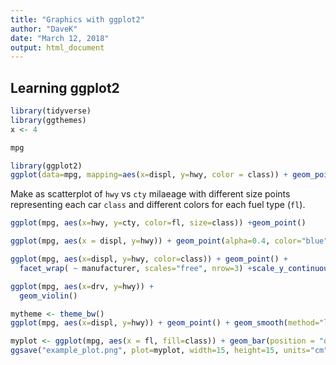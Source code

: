 ```yaml
---
title: "Graphics with ggplot2"
author: "DaveK"
date: "March 12, 2018"
output: html_document
---
```


## Learning ggplot2

```r
library(tidyverse)
library(ggthemes)
x <- 4
```

```r
mpg
```

```r
library(ggplot2)
ggplot(data=mpg, mapping=aes(x=displ, y=hwy, color = class)) + geom_point()
```

Make as scatterplot of `hwy` vs `cty` milaeage with different size points representing each car `class` and different colors for each fuel type (`fl`).

```r
ggplot(mpg, aes(x=hwy, y=cty, color=fl, size=class)) +geom_point()
```

```r
ggplot(mpg, aes(x = displ, y=hwy)) + geom_point(alpha=0.4, color="blue")
```

```r
ggplot(mpg, aes(x=displ, y=hwy, color=class)) + geom_point() +
  facet_wrap( ~ manufacturer, scales="free", nrow=3) +scale_y_continuous(trans="log") + theme_economist()
```
```r
ggplot(mpg, aes(x=drv, y=hwy)) +
  geom_violin()
```

```r
mytheme <- theme_bw()
ggplot(mpg, aes(x=displ, y=hwy)) + geom_point() + geom_smooth(method="lm") + labs(title="Relationship between Engine Size and highway mileage (MPG)", x = "Engine size (liters displaced)", y = "Highway Mileage (miles per gallon)") + theme(text=element_text(size=16))
```

```r
myplot <- ggplot(mpg, aes(x = fl, fill=class)) + geom_bar(position = "dodge")
ggsave("example_plot.png", plot=myplot, width=15, height=15, units="cm")
```

